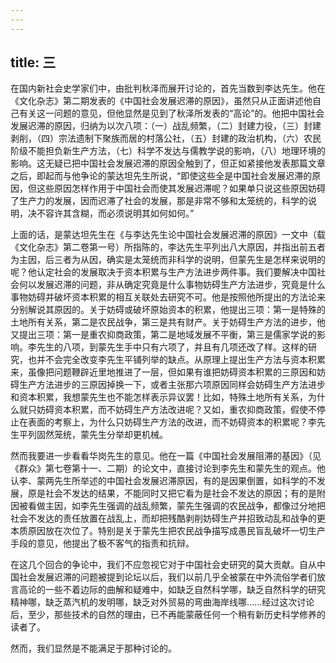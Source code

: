 ```yaml
---
---
---
```

title: 三
---



在国内新社会史学家们中，由批判秋泽而展开讨论的，首先当数到李达先生。他在《文化杂志》第二期发表的《中国社会发展迟滞的原因》，虽然只从正面讲述他自己有关这一问题的意见，但他显然是见到了秋泽所发表的“高论”的。他把中国社会发展迟滞的原因，归纳为以次八项：（一）战乱频繁，（二）封建力役，（三）封建剥削，（四）宗法遗制下聚族而居的村落公社，（五）封建的政治机构，（六）农民阶级不能担负新生产方法，（七）科学不发达与儒教学说的影响，（八）地理环境的影响。这无疑已把中国社会发展迟滞的原因全触到了，但正如紧接他发表那篇文章之后，即起而与他争论的蒙达坦先生所说，“即使这些全是中国社会发展迟滞的原因，但这些原因怎样作用于中国社会而使其发展迟滞呢？如果单只说这些原因妨碍了生产力的发展，因而迟滞了社会的发展，那是非常不够和太笼统的，科学的说明，决不容许其含糊，而必须说明其如何如何。”

上面的话，是蒙达坦先生在《与李达先生论中国社会发展迟滞的原因》一文中（载《文化杂志》第二卷第一号）所指陈的，李达先生平列出八大原因，并指出前五者为主因，后三者为从因，确实是太笼统而非科学的说明，但蒙先生是怎样来说明的呢？他认定社会的发展取决于资本积累与生产方法进步两件事。我们要解决中国社会何以发展迟滞的问题，非从确定究竟是什么事物妨碍生产方法进步，究竟是什么事物妨碍并破坏资本积累的相互关联处去研究不可。他是按照他所提出的方法论来分别解说其原因的。关于妨碍或破坏原始资本的积累，他提出三项：第一是特殊的土地所有关系，第二是农民战争，第三是共有财产。关于妨碍生产方法的进步，他又提出三项：第一是重农抑商政策，第二是地域发展不平衡，第三是儒家学说的影响。李先生的八项，到蒙先生手中只有六项了，并且有几项还改了样。这样的研究，也并不会完全改变李先生平铺列举的缺点。从原理上提出生产方法与资本积累来，虽像把问题鞭辟近里地推进了一层，但如果有谁把妨碍资本积累的三原因和妨碍生产方法进步的三原因掉换一下，或者主张那六项原因同样会妨碍生产方法进步和资本积累，我想蒙先生也不能怎样表示异议罢！比如，特殊土地所有关系，为什么就只妨碍资本积累，而不妨碍生产方法改进呢？又如，重农抑商政策，假使不停止在表面的考察上，为什么只妨碍生产方法的改进，而不妨碍资本的积累呢？李先生平列固然笼统，蒙先生分举却更机械。

然而我要进一步看看华岗先生的意见。他在一篇《中国社会发展阻滞的基因》（见《群众》第七卷第十一、二期）的论文中，直接讨论到李先生和蒙先生的观点。他认李、蒙两先生所举述的中国社会发展迟滞原因，有的是因果倒置，如科学的不发展，原是社会不发达的结果，不能同时又把它看为是社会不发达的原因；有的是附因被看做主因，如李先生强调的战乱频繁，蒙先生强调的农民战争，都像过分地把社会不发达的责任放置在战乱上，而却把残酷剥削妨碍生产并招致动乱和战争的更本质原因放在次位了。特别是关于蒙先生把农民战争描写成愚民盲乱破坏一切生产手段的意见，他提出了极不客气的指责和抗辩。

在这几个回合的争论中，我们不应忽视它对于中国社会史研究的莫大贡献。自从中国社会发展迟滞的问题被提到论坛以后，我们以前几乎全被蒙在中外流俗学者们放言高论的一些不着边际的曲解和疑难中，如缺乏自然科学哪，缺乏自然科学的研究精神哪，缺乏蒸汽机的发明哪，缺乏对外贸易的弯曲海岸线哪……经过这次讨论后，至少，那些技术的自然的理由，已不再能蒙蔽任何一个稍有新历史科学修养的读者了。

然而，我们显然是不能满足于那种讨论的。
